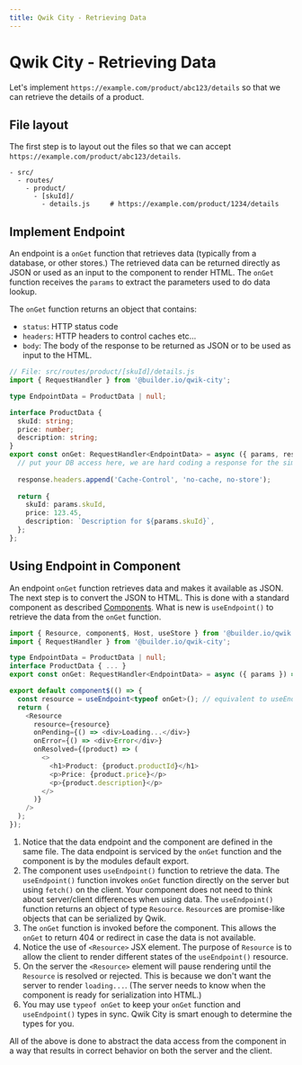 ```yaml
---
title: Qwik City - Retrieving Data
---
```


# Qwik City - Retrieving Data

Let's implement `https://example.com/product/abc123/details` so that we can retrieve the details of a product.

## File layout

The first step is to layout out the files so that we can accept `https://example.com/product/abc123/details`.

```
- src/
  - routes/
    - product/
      - [skuId]/
        - details.js     # https://example.com/product/1234/details
```

## Implement Endpoint

An endpoint is a `onGet` function that retrieves data (typically from a database, or other stores.) The retrieved data can be returned directly as JSON or used as an input to the component to render HTML. The `onGet` function receives the `params` to extract the parameters used to do data lookup.

The `onGet` function returns an object that contains:
- `status`: HTTP status code
- `headers`: HTTP headers to control caches etc...
- `body`: The body of the response to be returned as JSON or to be used as input to the HTML.

```typescript
// File: src/routes/product/[skuId]/details.js
import { RequestHandler } from '@builder.io/qwik-city';

type EndpointData = ProductData | null;

interface ProductData {
  skuId: string;
  price: number;
  description: string;
}
export const onGet: RequestHandler<EndpointData> = async ({ params, response }) => {
  // put your DB access here, we are hard coding a response for the simplicity of this tutorial.
  
  response.headers.append('Cache-Control', 'no-cache, no-store');
  
  return {
    skuId: params.skuId,
    price: 123.45,
    description: `Description for ${params.skuId}`,
  };
};
```

## Using Endpoint in Component

An endpoint `onGet` function retrieves data and makes it available as JSON. The next step is to convert the JSON to HTML. This is done with a standard component as described [Components](/qwikcity/content/component). What is new is `useEndpoint()` to retrieve the data from the `onGet` function.
  
```typescript
import { Resource, component$, Host, useStore } from '@builder.io/qwik';
import { RequestHandler } from '@builder.io/qwik-city';

type EndpointData = ProductData | null;
interface ProductData { ... }
export const onGet: RequestHandler<EndpointData> = async ({ params }) => { ... };

export default component$(() => {
  const resource = useEndpoint<typeof onGet>(); // equivalent to useEndpoint<EndpointData>
  return (
    <Resource 
      resource={resource}
      onPending={() => <div>Loading...</div>}
      onError={() => <div>Error</div>}
      onResolved={(product) => (
        <>
          <h1>Product: {product.productId}</h1>
          <p>Price: {product.price}</p>
          <p>{product.description}</p>
        </>
      )}
    />
  );
});
```

1. Notice that the data endpoint and the component are defined in the same file. The data endpoint is serviced by the `onGet` function and the component is by the modules default export.
2. The component uses `useEndpoint()` function to retrieve the data. The `useEndpoint()` function invokes `onGet` function directly on the server but using `fetch()` on the client. Your component does not need to think about server/client differences when using data. The `useEndpoint()` function returns an object of type `Resource`. `Resource`s are promise-like objects that can be serialized by Qwik. 
3. The `onGet` function is invoked before the component. This allows the `onGet` to return 404 or redirect in case the data is not available. 
4. Notice the use of `<Resource>` JSX element. The purpose of `Resource` is to allow the client to render different states of the `useEndpoint()` resource. 
5. On the server the `<Resource>` element will pause rendering until the `Resource` is resolved or rejected. This is because we don't want the server to render `loading...`. (The server needs to know when the component is ready for serialization into HTML.)
6. You may use `typeof onGet` to keep your `onGet` function and `useEndpoint()` types in sync. Qwik City is smart enough to determine the types for you. 

All of the above is done to abstract the data access from the component in a way that results in correct behavior on both the server and the client.
